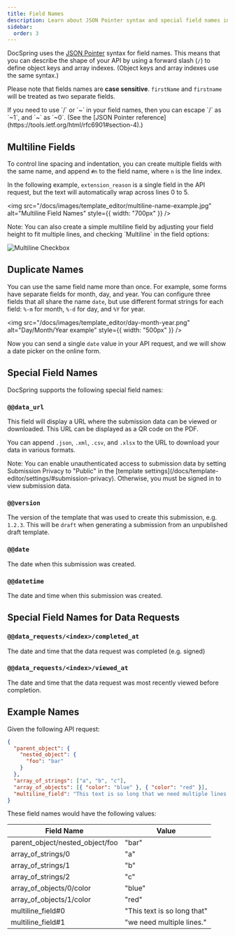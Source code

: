 ```yaml
---
title: Field Names
description: Learn about JSON Pointer syntax and special field names in DocSpring
sidebar:
  order: 3
---
```



DocSpring uses the [JSON Pointer](https://tools.ietf.org/html/rfc6901) syntax for field names.
This means that you can describe the shape of your API by using a forward slash (`/`)
to define object keys and array indexes. (Object keys and array indexes use the same syntax.)

Please note that fields names are **case sensitive**. `firstName` and `firstname` will be treated as two separate fields.

<Aside>
  If you need to use `/` or `~` in your field names, then you can escape `/` as
  `~1`, and `~` as `~0`. (See the [JSON Pointer
  reference](https://tools.ietf.org/html/rfc6901#section-4).)
</Aside>

## Multiline Fields

To control line spacing and indentation, you can create multiple fields with the same name, and append `#n` to the field name, where `n` is the line index.

In the following example, `extension_reason` is a single field in the API request, but the text will automatically wrap across lines 0 to 5.

<img
  src="/docs/images/template_editor/multiline-name-example.jpg"
  alt="Multiline Field Names"
  style={{ width: "700px" }}
/>

<Aside>
  Note: You can also create a simple multiline field by adjusting your field
  height to fit multiple lines, and checking `Multiline` in the field options:
</Aside>

![Multiline Checkbox](/docs/images/template_editor/multiline-checkbox.png)

## Duplicate Names

You can use the same field name more than once. For example, some forms have separate fields for month, day, and year. You can configure three fields that all share the name `date`, but use different format strings for each field: `%-m` for month, `%-d` for day, and `%Y` for year.

<img
  src="/docs/images/template_editor/day-month-year.png"
  alt="Day/Month/Year example"
  style={{ width: "500px" }}
/>

Now you can send a single `date` value in your API request, and we will show a date picker on the online form.

## Special Field Names

DocSpring supports the following special field names:

### `@@data_url`

This field will display a URL where the submission data can be viewed or downloaded. This URL can be displayed as a QR code on the PDF.

You can append `.json`, `.xml`, `.csv`, and `.xlsx` to the URL to download your data in various formats.

<Aside>
  Note: You can enable unauthenticated access to submission data by setting
  Submission Privacy to "Public" in the [template
  settings](/docs/template-editor/settings/#submission-privacy). Otherwise, you
  must be signed in to view submission data.
</Aside>

### `@@version`

The version of the template that was used to create this submission, e.g. `1.2.3`.
This will be `draft` when generating a submission from an unpublished draft template.

### `@@date`

The date when this submission was created.

### `@@datetime`

The date and time when this submission was created.

## Special Field Names for Data Requests

### `@@data_requests/<index>/completed_at`

The date and time that the data request was completed (e.g. signed)

### `@@data_requests/<index>/viewed_at`

The date and time that the data request was most recently viewed before completion.

## Example Names

Given the following API request:

```json
{
  "parent_object": {
    "nested_object": {
      "foo": "bar"
    }
  },
  "array_of_strings": ["a", "b", "c"],
  "array_of_objects": [{ "color": "blue" }, { "color": "red" }],
  "multiline_field": "This text is so long that we need multiple lines."
}
```

These field names would have the following values:

| Field Name                      | Value                       |
| ------------------------------- | --------------------------- |
| parent_object/nested_object/foo | "bar"                       |
| array_of_strings/0              | "a"                         |
| array_of_strings/1              | "b"                         |
| array_of_strings/2              | "c"                         |
| array_of_objects/0/color        | "blue"                      |
| array_of_objects/1/color        | "red"                       |
| multiline_field#0               | "This text is so long that" |
| multiline_field#1               | "we need multiple lines."   |
